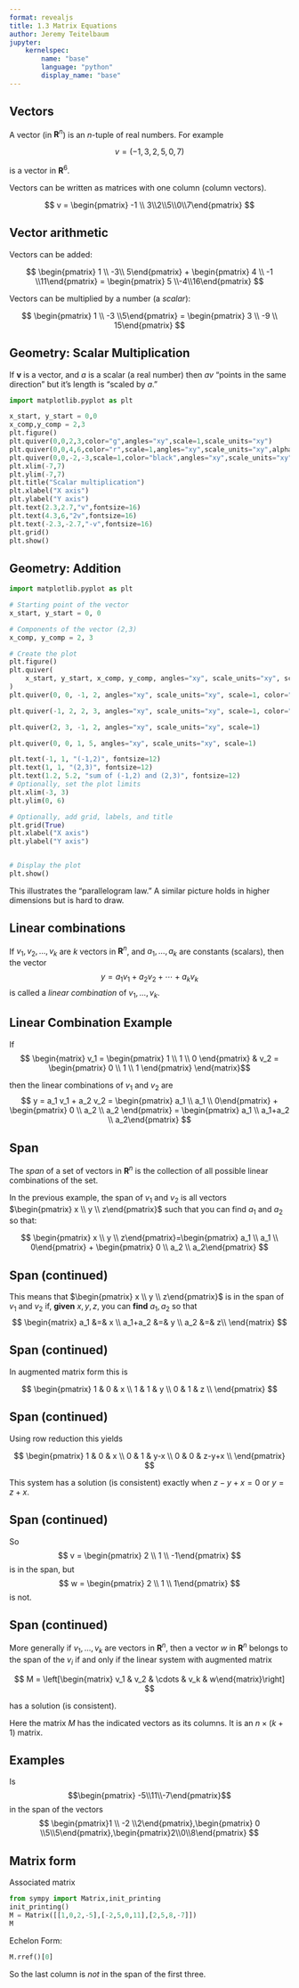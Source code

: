 ```yaml
---
format: revealjs
title: 1.3 Matrix Equations
author: Jeremy Teitelbaum
jupyter:
    kernelspec:
        name: "base"
        language: "python"
        display_name: "base"
---
```


## Vectors

A vector (in $\mathbf{R}^{n}$) is an $n$-tuple of real numbers.  For example

$$
v = (-1,3,2,5,0,7)
$$

is a vector in $\mathbf{R}^{6}$.

Vectors can be written as matrices with one column (column vectors).

$$
v = \begin{pmatrix} -1 \\ 3\\2\\5\\0\\7\end{pmatrix}
$$

## Vector arithmetic

Vectors can be added:

$$
\begin{pmatrix} 1 \\ -3\\ 5\end{pmatrix} + \begin{pmatrix} 4 \\ -1 \\11\end{pmatrix} = \begin{pmatrix} 5 \\-4\\16\end{pmatrix}
$$

Vectors can be multiplied by a number (a *scalar*):

$$
\begin{pmatrix} 1 \\ -3 \\5\end{pmatrix} = \begin{pmatrix} 3 \\ -9 \\ 15\end{pmatrix}
$$


## Geometry: Scalar Multiplication

If $\mathbf{v}$ is a vector, and $a$ is a scalar (a real number) then $av$ "points in the same direction" but it's length is "scaled by $a$."


```python
import matplotlib.pyplot as plt

x_start, y_start = 0,0
x_comp,y_comp = 2,3
plt.figure()
plt.quiver(0,0,2,3,color="g",angles="xy",scale=1,scale_units="xy")
plt.quiver(0,0,4,6,color="r",scale=1,angles="xy",scale_units="xy",alpha=.5)
plt.quiver(0,0,-2,-3,scale=1,color="black",angles="xy",scale_units="xy",alpha=.5)
plt.xlim(-7,7)
plt.ylim(-7,7)
plt.title("Scalar multiplication")
plt.xlabel("X axis")
plt.ylabel("Y axis")
plt.text(2.3,2.7,"v",fontsize=16)
plt.text(4.3,6,"2v",fontsize=16)
plt.text(-2.3,-2.7,"-v",fontsize=16)
plt.grid()
plt.show()
```


## Geometry: Addition

```python
import matplotlib.pyplot as plt

# Starting point of the vector
x_start, y_start = 0, 0

# Components of the vector (2,3)
x_comp, y_comp = 2, 3

# Create the plot
plt.figure()
plt.quiver(
    x_start, y_start, x_comp, y_comp, angles="xy", scale_units="xy", scale=1, color="r"
)
plt.quiver(0, 0, -1, 2, angles="xy", scale_units="xy", scale=1, color="g")

plt.quiver(-1, 2, 2, 3, angles="xy", scale_units="xy", scale=1, color="r")

plt.quiver(2, 3, -1, 2, angles="xy", scale_units="xy", scale=1)

plt.quiver(0, 0, 1, 5, angles="xy", scale_units="xy", scale=1)

plt.text(-1, 1, "(-1,2)", fontsize=12)
plt.text(1, 1, "(2,3)", fontsize=12)
plt.text(1.2, 5.2, "sum of (-1,2) and (2,3)", fontsize=12)
# Optionally, set the plot limits
plt.xlim(-3, 3)
plt.ylim(0, 6)

# Optionally, add grid, labels, and title
plt.grid(True)
plt.xlabel("X axis")
plt.ylabel("Y axis")


# Display the plot
plt.show()
```

This illustrates the "parallelogram law." A similar picture holds in higher dimensions but is hard to draw.

## Linear combinations

If $v_1,v_2,\ldots, v_k$ are $k$ vectors in $\mathbf{R}^{n}$,
and $a_1,\ldots, a_k$ are constants (scalars),
then the vector
$$
y = a_1v_1+a_2v_2+\cdots +a_k v_k
$$
is called a *linear combination* of $v_1,\ldots, v_k$. 

## Linear Combination Example

If 
$$
\begin{matrix}
v_1 = \begin{pmatrix} 1 \\ 1 \\ 0 \end{pmatrix}
&
v_2 = \begin{pmatrix} 0 \\ 1 \\ 1 \end{pmatrix}
\end{matrix}$$

then the linear combinations of $v_1$ and $v_2$ are
$$
y = a_1 v_1 + a_2 v_2 = \begin{pmatrix} a_1 \\ a_1 \\  0\end{pmatrix} + \begin{pmatrix} 0 \\ a_2 \\ a_2 \end{pmatrix} = \begin{pmatrix} a_1 \\ a_1+a_2 \\ a_2\end{pmatrix}
$$

## Span

The *span* of a set of vectors in $\mathbf{R}^{n}$ is the collection of all possible linear combinations of the set. 

In the previous example, the span of $v_1$ and $v_2$ is all vectors $\begin{pmatrix} x \\ y \\ z\end{pmatrix}$ such that you can find $a_1$ and $a_2$ so that:

$$
\begin{pmatrix} x \\ y \\ z\end{pmatrix}=\begin{pmatrix} a_1 \\ a_1 \\ 0\end{pmatrix} + \begin{pmatrix} 0 \\ a_2 \\ a_2\end{pmatrix}
$$

## Span (continued)

This means that $\begin{pmatrix} x \\ y \\ z\end{pmatrix}$ is in the span of $v_1$ and $v_2$ if, **given** $x,y,z$, you can **find** $a_1,a_2$ so that
$$
\begin{matrix}
a_1 &=& x \\
a_1+a_2 &=& y \\
a_2 &=& z\\
\end{matrix}
$$

## Span (continued)

In augmented matrix form this is

$$
\begin{pmatrix}
1 & 0 & x \\
1 & 1 & y \\
0 & 1 & z \\
\end{pmatrix}
$$

## Span (continued)

Using row reduction this yields

$$
\begin{pmatrix}
1 & 0 & x \\
0 & 1 & y-x \\
0 & 0 & z-y+x \\
\end{pmatrix}
$$

This system has a solution (is consistent) exactly when $z-y+x=0$ or $y=z+x$.

## Span (continued)

So
$$
v = \begin{pmatrix} 2 \\ 1 \\ -1\end{pmatrix}
$$
is in the span, but
$$
w = \begin{pmatrix} 2 \\ 1 \\ 1\end{pmatrix}
$$
is not.

## Span (continued)

More generally if $v_1, \ldots, v_k$ are vectors in $\mathbf{R}^{n}$, then a vector $w$ in $\mathbf{R}^{n}$ belongs to the span of the $v_{i}$ if and only if the linear system with augmented matrix

$$
M = \left[\begin{matrix} v_1 & v_2 & \cdots & v_k & w\end{matrix}\right]
$$

has a solution (is consistent).  

Here the matrix $M$ has the indicated vectors as its columns.  It is an $n\times (k+1)$ matrix. 


## Examples

Is $$\begin{pmatrix} -5\\11\\-7\end{pmatrix}$$
in the span of the vectors
$$
\begin{pmatrix}1 \\ -2 \\2\end{pmatrix},\begin{pmatrix} 0 \\5\\5\end{pmatrix},\begin{pmatrix}2\\0\\8\end{pmatrix}
$$

## Matrix form

Associated matrix

```python
from sympy import Matrix,init_printing
init_printing()
M = Matrix([[1,0,2,-5],[-2,5,0,11],[2,5,8,-7]])
M
```

Echelon Form:
```python
M.rref()[0]
```

So the last column is *not* in the span of the first three.


